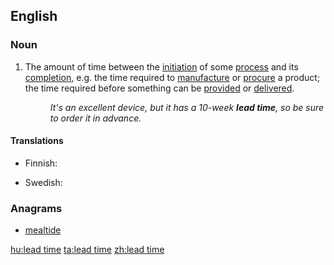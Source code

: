 ==English==
{{wikipedia}}

===Noun===
{{en-noun|sg=[[lead]] [[time]]}}
# {{idiomatic}} The amount of time between the [[initiation]] of some [[process]] and its [[completion]], e.g. the time required to [[manufacture]] or [[procure]] a product; the time required before something can be [[provided]] or [[delivered]].
#: ''It's an excellent device, but it has a 10-week '''lead time''', so be sure to order it in advance.''

====Translations====
{{trans-top|the amount of time between the initiation of some process and its completion}}
* Finnish: {{t-|fi|läpimenoaika}}
{{trans-mid}}
* Swedish: {{t|sv|ledtid|c}}
{{trans-bottom}}

===Anagrams===
* [[mealtide#English|mealtide]]

[[hu:lead time]]
[[ta:lead time]]
[[zh:lead time]]